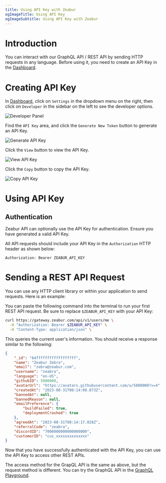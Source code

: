 ```yaml
---
title: Using API Key with Zeabur
ogImageTitle: Using API Key
ogImageSubtitle: Using API Key with Zeabur
---
```


<WorkingInProgress />

# Introduction

You can interact with our GraphQL API / REST API by sending HTTP requests in any language. Before using it, you need to create an API Key in the [Dashboard](https://dash.zeabur.com).

# Creating API Key

In [Dashboard](https://dash.zeabur.com/), click on `Settings` in the dropdown menu on the right, then click on `Developer` in the sidebar on the left to see the developer options.

![Developer Panel](/developer/api-key/developer.en-US.png)

Find the `API Key` area, and click the `Generate New Token` button to generate an API Key.

![Generate API Key](/developer/api-key/generate-api-key.en-US.png)

Click the `View` button to view the API Key.

![View API Key](/developer/api-key/view-api-key.en-US.png)

Click the `Copy` button to copy the API Key.

![Copy API Key](/developer/api-key/copy-api-key.en-US.png)

# Using API Key

## Authentication

Zeabur API can optionally use the API Key for authentication. Ensure you have generated a valid API Key.

All API requests should include your API Key in the `Authorization` HTTP header as shown below:

```http
Authorization: Bearer ZEABUR_API_KEY
```

# Sending a REST API Request

You can use any HTTP client library or within your application to send requests. Here is an example:

You can paste the following command into the terminal to run your first REST API request. Be sure to replace `$ZEABUR_API_KEY` with your API Key:

```bash
curl https://gateway.zeabur.com/api/v1/users/me \
  -H "Authorization: Bearer $ZEABUR_API_KEY" \
  -H "Content-Type: application/json" \
```

This queries the current user's information. You should receive a response similar to the following:

```json
{
    "_id": "64ffffffffffffffffff",
    "name": "Zeabur Zebra",
    "email": "zebra@zeabur.com",
    "username": "zeabra",
    "language": "en-US",
    "githubID": 5000000,
    "avatarUrl": "https://avatars.githubusercontent.com/u/5000000?v=4",
    "createdAt": "2023-08-31T08:14:08.873Z",
    "bannedAt": null,
    "bannedReason": null,
    "emailPreference": {
        "buildFailed": true,
        "deploymentCrashed": true
    },
    "agreedAt": "2023-08-31T08:14:17.028Z",
    "referralCode": "zeabra",
    "discordID": "7000000000000000000",
    "customerID": "cus_xxxxxxxxxxxxxx"
}
```

Now that you have successfully authenticated with the API Key, you can use the API Key to access other REST APIs.

The access method for the GrapQL API is the same as above, but the request method is different. You can try the GraphQL API in the [GraphQL Playground](https://gateway.zeabur.com/graphql).